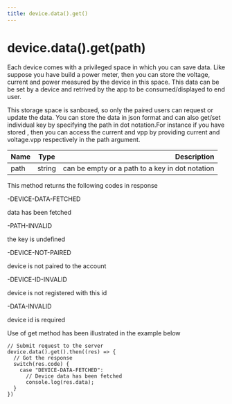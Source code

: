 ```yaml
---
title: device.data().get()
---
```

# device.data().get(path)

Each device comes with a privileged space in which you can save data. Like suppose you have build a power meter, then you can store the voltage, current and power measured by the device in this space. This data can be be set by a device and retrived by the app to be consumed/displayed to end user.

This storage space is sanboxed, so only the paired users can request or update the data. You can store the data in json format and can also get/set individual key by specifying the path in dot notation.For instance if you have stored , then you can access the current and vpp by providing current and voltage.vpp respectively in the path argument.

| Name       | Type |   Description |
| :------------ | :---------: | ----------: |
| path     |    string    |  can be empty or a path to a key in dot notation|

This method returns the following codes in response

-DEVICE-DATA-FETCHED

data has been fetched

-PATH-INVALID

the key is undefined

-DEVICE-NOT-PAIRED

device is not paired to the account

-DEVICE-ID-INVALID

device is not registered with this id

-DATA-INVALID

device id is required

Use of get method has been illustrated in the example below

```
// Submit request to the server
device.data().get().then((res) => {
  // Got the response
  switch(res.code) {
    case "DEVICE-DATA-FETCHED": 
      // Device data has been fetched
      console.log(res.data);
  }
})
```
